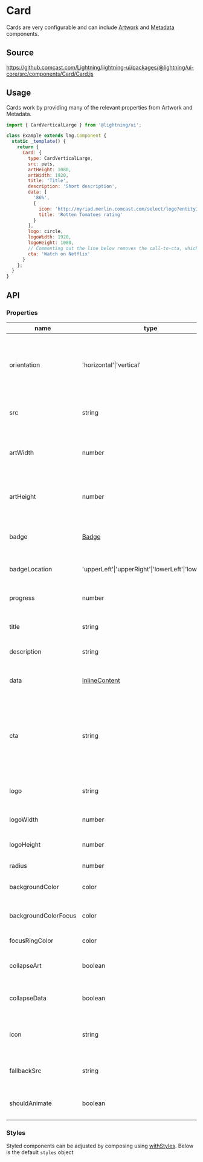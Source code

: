 
# Card

Cards are very configurable and can include [Artwork](/story/elements-artwork--basic) and [Metadata](/story/elements-metadata--basic) components.

## Source

https://github.comcast.com/Lightning/lightning-ui/packages/@lightning/ui-core/src/components/Card/Card.js

## Usage

Cards work by providing many of the relevant properties from Artwork and Metadata.

```js
import { CardVerticalLarge } from '@lightning/ui';

class Example extends lng.Component {
  static _template() {
    return {
      Card: {
        type: CardVerticalLarge,
        src: pets,
        artHeight: 1080,
        artWidth: 1920,
        title: 'Title',
        description: 'Short description',
        data: [
          '86%',
          {
            icon: 'http://myriad.merlin.comcast.com/select/logo?entityId=8527084350383982239&width=32&height=&ratio=1x1&trim=false',
            title: 'Rotten Tomatoes rating'
          }
        ],
        logo: circle,
        logoWidth: 1920,
        logoHeight: 1080,
        // Commenting out the line below removes the call-to-cta, which is taking priority over the supplied data above.
        cta: 'Watch on Netflix'
      }
    };
  }
}
```

<Canvas>
  <Story id="patterns-card--vertical-dynamic" />
</Canvas>

## API

### Properties

| name                 | type                                                 | required             | default                                     | description                                                                                 |
| -------------------- | ---------------------------------------------------- | -------------------- | ------------------------------------------- | ------------------------------------------------------------------------------------------- |
| orientation          | 'horizontal'\|'vertical'                             | false                | 'vertical'                                  | only required when creating a new class that extends Card                                   |
| src                  | string                                               | false                | -                                           | path to image to use as card artwork                                                        |
| artWidth             | number                                               | true (if using src)  | width of source image being used as artwork |
| artHeight            | number                                               | true (if using src)  | height of source image beingused as artwork |
| badge                | [Badge](/story/elements-badge--text)                 | false                | -                                           | Badge content to display over artwork                                                       |
| badgeLocation        | 'upperLeft'\|'upperRight'\|'lowerLeft'\|'lowerRight' | false                | 'upperLeft'                                 | position to display badge                                                                   |
| progress             | number                                               | false                | -                                           | amount of the [Progress Bar](/story/elements-progressbar--basic) to fill                    |
| title                | string                                               | false                | -                                           | first line or headline of content                                                           |
| description          | string                                               | false                | -                                           | second line or synopsis of content                                                          |
| data                 | [InlineContent](/story/layout-inlinecontent--basic)  | false                | -                                           | relevant content data at the bottom                                                         |
| cta                  | string                                               | false                | -                                           | call to action text (will be converted to all caps) at the bottom; takes priority over data |
| logo                 | string                                               | false                | -                                           | logo to display at bottom of component                                                      |
| logoWidth            | number                                               | true (if using logo) | -                                           | width of logo source image                                                                  |
| logoHeight           | number                                               | true (if using logo) | -                                           | height of logo source image                                                                 |
| radius               | number                                               | false                | 16                                          | corner radius                                                                               |
| backgroundColor      | color                                                | false                | #232328                                     | card background color                                                                       |
| backgroundColorFocus | color                                                | false                | undefined                                   | card background color when focused                                                          |
| focusRingColor       | color                                                | false                | #ECECF2                                     | color of focus ring                                                                         |
| collapseArt          | boolean                                              | false                | -                                           | hides the Artwork portion of the card                                                       |
| collapseData         | boolean                                              | false                | -                                           | hides the Metadata portion of the card                                                      |
| icon                 | string                                               | false                | -                                           | displays an icon in the center of the artwork area                                          |
| fallbackSrc          | string                                               | false                | -                                           | url to image to use if the requested src fails                                              |
| shouldAnimate        | boolean                                              | false                | true                                        | toggles the FocusRing animation on and off                                                  |

### Styles

Styled components can be adjusted by composing using [withStyles](?path=/docs/mixins-withstyles--basic). Below is the default `styles` object

<Theme theme={Card.styles} />
